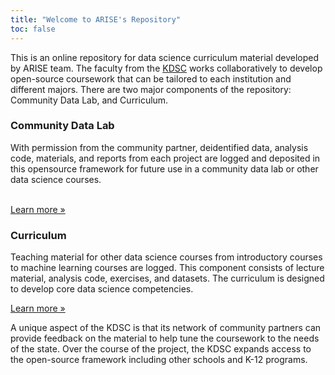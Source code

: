 ```yaml
---
title: "Welcome to ARISE's Repository"
toc: false
---
```


This is an online repository for data science curriculum material developed by ARISE team. The faculty from the [KDSC](https://data.ku.edu/kdsc) works collaboratively to develop open-source coursework that can be tailored to each institution and different majors. There are two major components of the repository: Community Data Lab, and Curriculum.

::: content-block
::: features
::: grid
::: {.g-col-lg-6 .g-col-12}
::: feature
### Community Data Lab

With permission from the community partner, deidentified data, analysis code, materials, and reports from each project are logged and deposited in this opensource framework for future use in a community data lab or other data science courses.
<br>
<br>

::: learn-more
[Learn more »](project.qmd)
:::
:::
:::

::: {.g-col-lg-6 .g-col-12}
::: feature
### Curriculum

Teaching material for other data science courses from introductory courses to machine learning courses are logged. This component consists of lecture material, analysis code, exercises, and datasets. The curriculum is designed to develop core data science competencies.

::: learn-more
[Learn more »](competency.qmd)
:::
:::
:::
:::
:::
:::

A unique aspect of the KDSC is that its network of community partners can provide feedback on the material to help tune the coursework to the needs of the state. Over the course of the project, the KDSC expands access to the open-source framework including other schools and K-12 programs.
